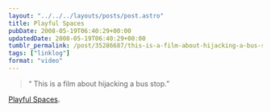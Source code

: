 ```yaml
---
layout: "../../../layouts/posts/post.astro"
title: Playful Spaces
pubDate: 2008-05-19T06:40:29+00:00
updatedDate: 2008-05-19T06:40:29+00:00
tumblr_permalink: /post/35286687/this-is-a-film-about-hijacking-a-bus-stop
tags: ["linklog"]
format: "video"
---
```



<YouTube id="https://www.youtube.com/watch?v=nDqbb0eHVXA" />

> &ldquo; This is a film about hijacking a bus stop.&rdquo;

[Playful Spaces][1].

[1]: http://www.youtube.com/watch?v=nDqbb0eHVXA
